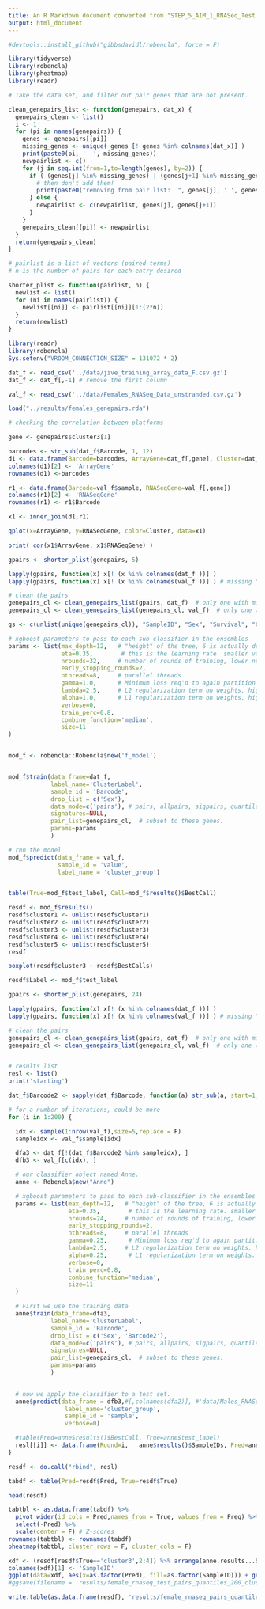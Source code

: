 ```yaml
---
title: An R Markdown document converted from "STEP_5_AIM_1_RNASeq_Test.ipynb"
output: html_document
---
```



```r
#devtools::install_github("gibbsdavidl/robencla", force = F)
```

```r
library(tidyverse)
library(robencla)
library(pheatmap)
library(readr)
```


```r




# Take the data set, and filter out pair genes that are not present.

clean_genepairs_list <- function(genepairs, dat_x) {
  genepairs_clean <- list()
  i <- 1
  for (pi in names(genepairs)) {
    genes <- genepairs[[pi]]
    missing_genes <- unique( genes [! genes %in% colnames(dat_x)] )
    print(paste0(pi, '  ', missing_genes))
    newpairlist <- c()
    for (j in seq.int(from=1,to=length(genes), by=2)) {
      if ( (genes[j] %in% missing_genes) | (genes[j+1] %in% missing_genes) ) {
        # then don't add them!
        print(paste0("removing from pair list:  ", genes[j], ' ', genes[j+1]))
      } else {
        newpairlist <- c(newpairlist, genes[j], genes[j+1])
      }
    }
    genepairs_clean[[pi]] <- newpairlist
  }
  return(genepairs_clean)
}

# pairlist is a list of vectors (paired terms)
# n is the number of pairs for each entry desired

shorter_plist <- function(pairlist, n) {
  newlist <- list()
  for (ni in names(pairlist)) {
    newlist[[ni]] <- pairlist[[ni]][1:(2*n)]
  }
  return(newlist)  
}


```

```r


library(readr)
library(robencla)
Sys.setenv("VROOM_CONNECTION_SIZE" = 131072 * 2)

dat_f <- read_csv('../data/jive_training_array_data_F.csv.gz')
dat_f <- dat_f[,-1] # remove the first column

val_f <- read_csv('../data/Females_RNASeq_Data_unstranded.csv.gz')

load("../results/females_genepairs.rda")

```
```r

# checking the correlation between platforms

gene <- genepairs$cluster3[1]

barcodes <- str_sub(dat_f$Barcode, 1, 12)
d1 <- data.frame(Barcode=barcodes, ArrayGene=dat_f[,gene], Cluster=dat_f$ClusterLabel)
colnames(d1)[2] <- 'ArrayGene'
rownames(d1) <-barcodes

r1 <- data.frame(Barcode=val_f$sample, RNASeqGene=val_f[,gene])
colnames(r1)[2] <- 'RNASeqGene'
rownames(r1) <- r1$Barcode

x1 <- inner_join(d1,r1)

qplot(x=ArrayGene, y=RNASeqGene, color=Cluster, data=x1)

print( cor(x1$ArrayGene, x1$RNASeqGene) )
```



```r

gpairs <- shorter_plist(genepairs, 5)

lapply(gpairs, function(x) x[! (x %in% colnames(dat_f ))] )
lapply(gpairs, function(x) x[! (x %in% colnames(val_f ))] ) # missing "FABP5"  "CD24"   "LGALS3"

# clean the pairs
genepairs_cl <- clean_genepairs_list(gpairs, dat_f)  # only one with missing genes
genepairs_cl <- clean_genepairs_list(genepairs_cl, val_f)  # only one with missing genes

gs <- c(unlist(unique(genepairs_cl)), "SampleID", "Sex", "Survival", "Censored")

# xgboost parameters to pass to each sub-classifier in the ensembles
params <- list(max_depth=12,   # "height" of the tree, 6 is actually default. I think about 12 seems better.  (xgboost parameter)
               eta=0.35,        # this is the learning rate. smaller values slow it down, more  conservative   (xgboost parameter)
               nrounds=32,     # number of rounds of training, lower numbers less overfitting (potentially)  (xgboost parameter)
               early_stopping_rounds=2,
               nthreads=8,     # parallel threads
               gamma=1.0,      # Minimum loss req'd to again partition a leaf node. higher number ~ more conservative (xgboost)
               lambda=2.5,     # L2 regularization term on weights, higher number ~ more conservative (xgboost parameter)
               alpha=1.0,      # L1 regularization term on weights. higher number ~ more conservative (xgboost parameter)
               verbose=0,
               train_perc=0.8,
               combine_function='median',
               size=11
)


mod_f <- robencla::Robencla$new('f_model')


mod_f$train(data_frame=dat_f,
            label_name='ClusterLabel',
            sample_id = 'Barcode',
            drop_list = c('Sex'),
            data_mode=c('pairs'), # pairs, allpairs, sigpairs, quartiles, tertiles, binarize, ranks, original #
            signatures=NULL,
            pair_list=genepairs_cl,  # subset to these genes.
            params=params
            )

# run the model
mod_f$predict(data_frame = val_f, 
              sample_id = 'value',
              label_name = 'cluster_group')


table(True=mod_f$test_label, Call=mod_f$results()$BestCall)


```


```r
resdf <- mod_f$results()
resdf$cluster1 <- unlist(resdf$cluster1)
resdf$cluster2 <- unlist(resdf$cluster2)
resdf$cluster3 <- unlist(resdf$cluster3)
resdf$cluster4 <- unlist(resdf$cluster4)
resdf$cluster5 <- unlist(resdf$cluster5)
resdf

boxplot(resdf$cluster3 ~ resdf$BestCalls)

resdf$Label <- mod_f$test_label

```



```r
gpairs <- shorter_plist(genepairs, 24)

lapply(gpairs, function(x) x[! (x %in% colnames(dat_f ))] )
lapply(gpairs, function(x) x[! (x %in% colnames(val_f ))] ) # missing "FABP5"  "CD24"   "LGALS3"

# clean the pairs
genepairs_cl <- clean_genepairs_list(gpairs, dat_f)  # only one with missing genes
genepairs_cl <- clean_genepairs_list(genepairs_cl, val_f)  # only one with missing genes


# results list
resl <- list()
print('starting')

dat_f$Barcode2 <- sapply(dat_f$Barcode, function(a) str_sub(a, start=1, end=12))

# for a number of iterations, could be more
for (i in 1:200) {

  idx <- sample(1:nrow(val_f),size=5,replace = F)
  sampleidx <- val_f$sample[idx]

  dfa3 <- dat_f[!(dat_f$Barcode2 %in% sampleidx), ]
  dfb3 <- val_f[c(idx), ]

  # our classifier object named Anne.
  anne <- Robencla$new("Anne")

  # xgboost parameters to pass to each sub-classifier in the ensembles
  params <- list(max_depth=12,   # "height" of the tree, 6 is actually default. I think about 12 seems better.  (xgboost parameter)
                 eta=0.35,        # this is the learning rate. smaller values slow it down, more  conservative   (xgboost parameter)
                 nrounds=24,     # number of rounds of training, lower numbers less overfitting (potentially)  (xgboost parameter)
                 early_stopping_rounds=2,
                 nthreads=8,     # parallel threads
                 gamma=0.25,      # Minimum loss req'd to again partition a leaf node. higher number ~ more conservative (xgboost)
                 lambda=2.5,     # L2 regularization term on weights, higher number ~ more conservative (xgboost parameter)
                 alpha=0.25,      # L1 regularization term on weights. higher number ~ more conservative (xgboost parameter)
                 verbose=0,
                 train_perc=0.8,
                 combine_function='median',
                 size=11
  )

  # First we use the training data
  anne$train(data_frame=dfa3,
            label_name='ClusterLabel',
            sample_id = 'Barcode',
            drop_list = c('Sex', 'Barcode2'),
            data_mode=c('pairs'), # pairs, allpairs, sigpairs, quartiles, tertiles, binarize, ranks, original #
            signatures=NULL,
            pair_list=genepairs_cl,  # subset to these genes.
            params=params
            )

  
  # now we apply the classifier to a test set.
  anne$predict(data_frame = dfb3,#[,colnames(dfa2)], #'data/Males_RNASeq_Data_v3.csv',
                label_name='cluster_group',
                sample_id = 'sample',
                verbose=0)

  #table(Pred=anne$results()$BestCall, True=anne$test_label)
  resl[[i]] <- data.frame(Round=i,   anne$results()$SampleIDs, Pred=anne$results()$BestCall, True=anne$test_label)
}

```


```r
resdf <- do.call("rbind", resl)

tabdf <- table(Pred=resdf$Pred, True=resdf$True)
```

```r
head(resdf)
```


```r
tabtbl <- as.data.frame(tabdf) %>% 
  pivot_wider(id_cols = Pred,names_from = True, values_from = Freq) %>% 
  select(-Pred) %>%
  scale(center = F) # Z-scores
rownames(tabtbl) <- rownames(tabdf)
pheatmap(tabtbl, cluster_rows = F, cluster_cols = F)

```




```r
xdf <- (resdf[resdf$True=='cluster3',2:4]) %>% arrange(anne.results...SampleIDs)
colnames(xdf)[1] <- 'SampleID'
ggplot(data=xdf, aes(x=as.factor(Pred), fill=as.factor(SampleID))) + geom_bar() + xlab("Predicted Cluster")
#ggsave(filename = 'results/female_rnaseq_test_pairs_quantiles_200_cluster1.png')
```


```r

write.table(as.data.frame(resdf), 'results/female_rnaseq_pairs_quantiles_round3_200.csv', sep=',', quote = F, row.names = F)

```


